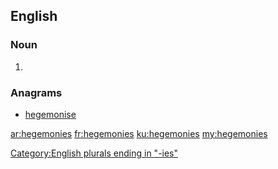 ==English==

===Noun===
{{head|en|plural}}

# {{plural of|hegemony|lang=en|nocat=1}}

===Anagrams===
* [[hegemonise#English|hegemonise]]

[[Category:English plurals ending in "-ies"]]

[[ar:hegemonies]]
[[fr:hegemonies]]
[[ku:hegemonies]]
[[my:hegemonies]]